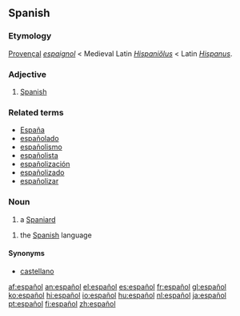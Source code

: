== Spanish ==
===Etymology===
[[Provençal]] ''[[espaignol]]'' < Medieval Latin ''[[Hispaniolus|Hispaniŏlus]]'' < Latin ''[[Hispanus]]''.

=== Adjective ===
{{es-adj|masculine plural=españoles|feminine=española}}

# [[Spanish]]

===Related terms===
*[[España]]
*[[españolado]]
*[[españolismo]]
*[[españolista]]
*[[españolización]]
*[[españolizado]]
*[[españolizar]]

=== Noun ===
{{es-noun-mf|masculine plural=españoles|feminine=española}}

# a [[Spaniard]]

<!-- language is just masculine, whereas "Spaniard" sense can be feminine -->
{{es-noun-m|plural=españoles}}

# the [[Spanish]] language

====Synonyms====
*[[castellano]]

[[af:español]]
[[an:español]]
[[el:español]]
[[es:español]]
[[fr:español]]
[[gl:español]]
[[ko:español]]
[[hi:español]]
[[io:español]]
[[hu:español]]
[[nl:español]]
[[ja:español]]
[[pt:español]]
[[fi:español]]
[[zh:español]]